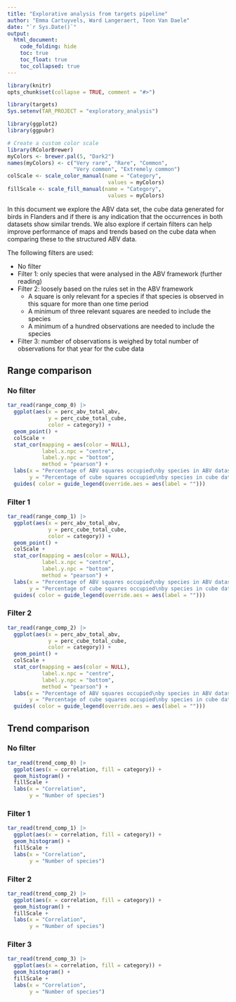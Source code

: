 ```yaml
---
title: "Explorative analysis from targets pipeline"
author: "Emma Cartuyvels, Ward Langeraert, Toon Van Daele"
date: "`r Sys.Date()`" 
output:
  html_document:
    code_folding: hide
    toc: true
    toc_float: true
    toc_collapsed: true
---
```


```r
library(knitr)
opts_chunk$set(collapse = TRUE, comment = "#>")

library(targets)
Sys.setenv(TAR_PROJECT = "exploratory_analysis")

library(ggplot2)
library(ggpubr)
```

```r
# Create a custom color scale
library(RColorBrewer)
myColors <- brewer.pal(5, "Dark2")
names(myColors) <- c("Very rare", "Rare", "Common",
                     "Very common", "Extremely common")
colScale <- scale_color_manual(name = "Category",
                                values = myColors)
fillScale <- scale_fill_manual(name = "Category",
                                values = myColors)
```

In this document we explore the ABV data set, the cube data generated for birds in Flanders and if there is any indication that the occurrences in both datasets show similar trends. We also explore if certain filters can help improve performance of maps and trends based on the cube data when comparing these to the structured ABV data.

The following filters are used:

  - No filter
  - Filter 1: only species that were analysed in the ABV framework (further reading)
  - Filter 2: loosely based on the rules set in the ABV framework
    - A square is only relevant for a species if that species is observed in this square for more than one time period
    - A minimum of three relevant squares are needed to include the species
    - A minimum of a hundred observations are needed to include the species
  - Filter 3: number of observations is weighed by total number of observations for that year for the cube data

## Range comparison {.tabset}

### No filter

```r
tar_read(range_comp_0) |>
  ggplot(aes(x = perc_abv_total_abv,
             y = perc_cube_total_cube,
             color = category)) +
  geom_point() +
  colScale +
  stat_cor(mapping = aes(color = NULL),
           label.x.npc = "centre",
           label.y.npc = "bottom",
           method = "pearson") +
  labs(x = "Percentage of ABV squares occupied\nby species in ABV dataset",
       y = "Percentage of cube squares occupied\nby species in cube dataset") +
  guides( color = guide_legend(override.aes = aes(label = "")))
```

### Filter 1

```r
tar_read(range_comp_1) |>
  ggplot(aes(x = perc_abv_total_abv,
             y = perc_cube_total_cube,
             color = category)) +
  geom_point() +
  colScale +
  stat_cor(mapping = aes(color = NULL),
           label.x.npc = "centre",
           label.y.npc = "bottom",
           method = "pearson") +
  labs(x = "Percentage of ABV squares occupied\nby species in ABV dataset",
       y = "Percentage of cube squares occupied\nby species in cube dataset") +
  guides( color = guide_legend(override.aes = aes(label = "")))
```

### Filter 2

```r
tar_read(range_comp_2) |>
  ggplot(aes(x = perc_abv_total_abv,
             y = perc_cube_total_cube,
             color = category)) +
  geom_point() +
  colScale +
  stat_cor(mapping = aes(color = NULL),
           label.x.npc = "centre",
           label.y.npc = "bottom",
           method = "pearson") +
  labs(x = "Percentage of ABV squares occupied\nby species in ABV dataset",
       y = "Percentage of cube squares occupied\nby species in cube dataset") +
  guides( color = guide_legend(override.aes = aes(label = "")))
```


## Trend comparison {.tabset}

### No filter
```r
tar_read(trend_comp_0) |>  
  ggplot(aes(x = correlation, fill = category)) +
  geom_histogram() +
  fillScale +
  labs(x = "Correlation",
       y = "Number of species")
```

### Filter 1
```r
tar_read(trend_comp_1) |>  
  ggplot(aes(x = correlation, fill = category)) +
  geom_histogram() +
  fillScale +
  labs(x = "Correlation",
       y = "Number of species")
```

### Filter 2
```r
tar_read(trend_comp_2) |>  
  ggplot(aes(x = correlation, fill = category)) +
  geom_histogram() +
  fillScale +
  labs(x = "Correlation",
       y = "Number of species")
```

### Filter 3
```r
tar_read(trend_comp_3) |>  
  ggplot(aes(x = correlation, fill = category)) +
  geom_histogram() +
  fillScale +
  labs(x = "Correlation",
       y = "Number of species")
```

